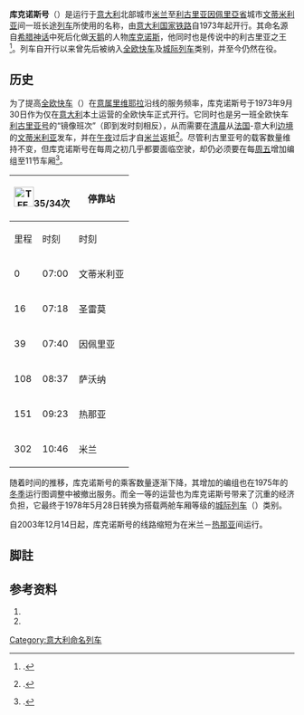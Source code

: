 {{Infobox rail service
| box_width       = 
| name            = 库克诺斯号
| logo            = 
| logo_width      = 
| image           = 
| image_width     = 
| caption         =   
| type            = [[全欧快车|全欧快车]]（1973–1978）<br>[[城际列车_(欧洲)|城际列车]]（1978– ）
| status          =  
| locale          = {{ITA}}
| predecessor     = 
| first           = {{start date|1973|09|30|df=y}}
| last            = 
| successor       = 
| operator        = [[意大利国家铁路|意大利国家铁路]]
| formeroperator  = 
| ridership       = 
| start           = [[米兰中央车站|米兰中央车站]]
| stops           = 
| end             = {{link-it|文蒂米利亚车站|Stazione di Ventimiglia}}/<br>[[热那亚王子广场车站|热那亚王子广场车站]]
| distance        = 
| journeytime     = 
| frequency       = 每日一班
| trainnumber     = 
| line_used       = 
| class           = 
| access          = 
| seating         = 
| catering        = 
| observation     =
| entertainment   = 
| baggage         = 
| otherfacilities = 
| stock           = 
| gauge           = {{railgauge|sg}}
| el              = 3000[[伏特|伏]][[直流电|直流电]]
| speed           = 
| owners          = 
| routenumber     = 
| map             = 
| map_state       = 
}}

'''库克诺斯号'''（{{lang-it|'''''Cycnus'''''}}）是运行于[[意大利|意大利]]北部城市[[米兰|米兰]]至[[利古里亚|利古里亚]][[因佩里亞省|因佩里亞省]]城市[[文蒂米利亚|文蒂米利亚]]间一班长途[[列车|列车]]所使用的名称，由[[意大利国家铁路|意大利国家铁路]]自1973年起开行。其命名源自[[希腊神话|希腊神话]]中死后化做[[天鹅|天鹅]]的人物[[库克诺斯|库克诺斯]]，他同时也是传说中的利古里亚之王<ref group="註">{{harvnb|Mertens|Malaspina|2007|p=342}}.</ref>。列车自开行以来曾先后被纳入[[全欧快车|全欧快车]]及[[城际列车_(欧洲)|城际列车]]类别，并至今仍然在役。

==历史==
为了提高[[全欧快车|全欧快车]]（{{lang|en|TEE}}）在[[意属里维耶拉|意属里维耶拉]]沿线的服务频率，库克诺斯号于1973年9月30日作为仅在[[意大利|意大利]]本土运营的全欧快车正式开行。它同时也是另一班全欧快车[[利古里亚号|利古里亚号]]的“镜像班次”（即到发时刻相反），从而需要在[[清晨|清晨]]从[[法国|法国]]-意大利[[边境|边境]]的[[文蒂米利亚|文蒂米利亚]]发车，并在[[午夜|午夜]]过后才自[[米兰|米兰]]返抵<ref group="註">{{harvnb|Mertens|Malaspina|2007|p=343}}.</ref>。尽管利古里亚号的载客数量维持不变，但库克诺斯号在每周之初几乎都要面临空驶，却仍必须要在每[[周五|周五]]增加编组至11节车厢<ref group="註">{{harvnb|Hajt|2001|p=119}}.</ref>。

{| class="wikitable"
! colspan="2"|[[File:TEE.png|35px]]35/34次
! rowspan="2"|停靠站
! colspan="2"|[[File:TEE.png|35px]]37/36次
|-
!里程!!时刻!!时刻!!里程
|-
|0||07:00||{{flagicon|ITA}} 文蒂米利亚||00:18||302
|-
|16||07:18||{{flagicon|ITA}} 圣雷莫||00:07||286
|-
|39||07:40||{{flagicon|ITA}} 因佩里亚||23:35||263
|-
|108||08:37||{{flagicon|ITA}} 萨沃纳||22:32||194
|-
|151||09:23||{{flagicon|ITA}} 热那亚||21:55||151
|-
|302||10:46||{{flagicon|ITA}} 米兰||20:30||0
|}

随着时间的推移，库克诺斯号的乘客数量逐渐下降，其增加的编组也在1975年的[[冬季|冬季]]运行图调整中被撤出服务。而全一等{{link-de|车厢等级|Wagenklasse}}的运营也为库克诺斯号带来了沉重的经济负担，它最终于1978年5月28日转换为搭载两舱车厢等级的[[城际列车_(欧洲)|城际列车]]（{{lang|en|IC}}）类别。

自2003年12月14日起，库克诺斯号的线路缩短为在米兰－[[热那亚|热那亚]]间运行。

==脚註==
{{refbegin|2}}
{{NoteFoot}}
{{refend}}

==参考资料==
{{refbegin}}
# {{fr}}{{citation | first= Maurice |last=Mertens|first2=Jean-Pierre |last2=Malaspina | title= ''La Légende des Trans Europ Express'' | publisher= LR Presse | location= Vannes | year= 2007 | ISBN= 978-29-036514-5-9 | id= TEEFR}}
# {{de}}{{citation | first= Jörg |last=Hajt | title= ''Das grosse TEE-Buch'' | publisher= Heel | location =Bonn/Königswinter | year= 2001 | ISBN= 3-89365-948-X | id= Hajt}}
{{refend}}

{{全欧快车列车|state = expanded}}

{{DEFAULTSORT:Cycnus}}
[[Category:意大利命名列车|Category:意大利命名列车]]